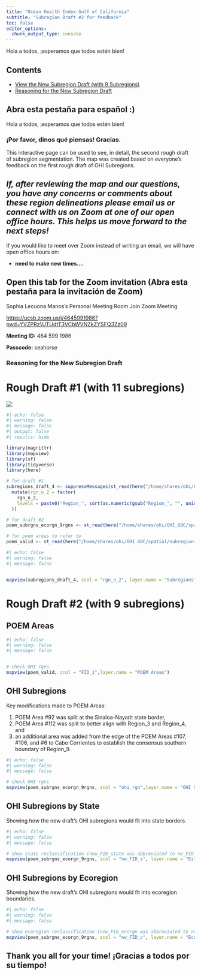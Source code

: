 ```yaml
---
title: "Ocean Health Index Gulf of California"
subtitle: "Subregion Draft #2 for feedback"
toc: false
editor_options: 
  chunk_output_type: console
---
```


Hola a todos, ¡esperamos que todos estén bien!

## Contents {.unlisted}
- [View the New Subregion Draft (with 9 Subregions)](#interactive-map)
- [Reasoning for the New Subregion Draft](#key-questions)

::: {.callout-note collapse=true}
## Abra esta pestaña para español :)

Hola a todos, ¡esperamos que todos estén bien!

### ¡Por favor, dinos qué piensas! Gracias.
:::

This interactive page can be used to see, in detail, the second rough draft of subregion segmentation. The map was created based on everyone's feedback on the first rough draft of OHI Subregions.

## ***If, after reviewing the map and our questions, you have any concerns or comments about these region delineations please email us or connect with us on Zoom at one of our open office hours. This helps us move forward to the next steps!***

If you would like to meet over Zoom instead of writing an email, we will have open office hours on:

-   **need to make new times....**

::: {.callout-tip collapse=true}
## Open this tab for the Zoom invitation (Abra esta pestaña para la invitación de Zoom)

Sophia Lecuona Manos's Personal Meeting Room
Join Zoom Meeting

<https://ucsb.zoom.us/j/4645991986?pwd=YVZPRzVJTUdtT3VCbWVNZkZYSFQ3Zz09>

**Meeting ID:** 464 599 1986

**Passcode:** seahorse

:::

### Reasoning for the New Subregion Draft {#key-questions}



# Rough Draft #1 (with 11 subregions)

![](chapters/figs/regions_subregions_drawn_ewg1.png)

```r
#| echo: false
#| warning: false
#| message: false
#| output: false
#| results: hide

library(magrittr)
library(mapview)
library(sf)
library(tidyverse)
library(here)

# for draft #1
subregions_draft_4 <- suppressMessages(st_read(here("/home/shares/ohi/OHI_GOC/spatial/subregions_drafts/june_24", "subregions_draft_2.shp"))) %>% 
  mutate(rgn_n_2 = factor(
    rgn_n_2,
    levels = paste0("Region_", sort(as.numeric(gsub("Region_", "", unique(rgn_n_2)))))
  ))

# for draft #2
poem_subrgns_ecorgn_9rgns <- st_read(here("/home/shares/ohi/OHI_GOC/spatial/subregions_drafts/poem_w_ohi_draft","poem_subrgns_ohi_9rgns_final.shp")) # WGS 84

# for poem areas to refer to
poem_valid <- st_read(here("/home/shares/ohi/OHI_GOC/spatial/subregions_drafts/poem","poem_valid.shp"))
```

```r
#| echo: false
#| warning: false
#| message: false


mapview(subregions_draft_4, zcol = "rgn_n_2", layer.name = "Subregions")
```

# Rough Draft #2 (with 9 subregions) {#interactive-map}

## POEM Areas

```r
#| echo: false
#| warning: false
#| message: false


# check OHI rgns
mapview(poem_valid, zcol = "FID_1",layer.name = "POEM Areas") 
```

## OHI Subregions

Key modifications made to POEM Areas: 

(1) POEM Area #92 was split at the Sinaloa-Nayarit state border, 
(2) POEM Area #112 was split to better align with Region_3 and Region_4, and 
(3) an additional area was added from the edge of the POEM Areas #107, #106, and #6 to Cabo Corrientes to establish the consensus southern boundary of Region_9.

```r
#| echo: false
#| warning: false
#| message: false

# check OHI rgns
mapview(poem_subrgns_ecorgn_9rgns, zcol = "ohi_rgn",layer.name = "OHI Subregions") # YAY looks great!!!
```

## OHI Subregions by State

Showing how the new draft's OHI subregions would fit into state borders.

```r
#| echo: false
#| warning: false
#| message: false

# show state reclassification (new_FID_state was abbreviated to nw_FID_s)
mapview(poem_subrgns_ecorgn_9rgns, zcol = "nw_FID_s", layer.name = "Estados") # looks good!
```

## OHI Subregions by Ecoregion

Showing how the new draft's OHI subregions would fit into ecoregion boundaries.

```r
#| echo: false
#| warning: false
#| message: false

# show ecoregion reclassification (new_FID_ecorgn was abbreviated to nw_FID_c)
mapview(poem_subrgns_ecorgn_9rgns, zcol = "nw_FID_c", layer.name = "Ecoregions") # great!!
```

## Thank you all for your time! ¡Gracias a todos por su tiempo!
